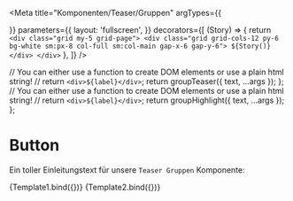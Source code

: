 


<Meta
  title="Komponenten/Teaser/Gruppen"
  argTypes={{
    
  }}
  parameters={{
        layout: 'fullscreen',
  }}
  decorators={[
    (Story) => {
        return `<div class="grid my-5 grid-page">
                  <div class="grid grid-cols-12 py-6 bg-white sm:px-8 col-full sm:col-main gap-x-6 gap-y-6">
                    ${Story()}
                  </div>
                </div>`
    },
  ]}
/>

  // You can either use a function to create DOM elements or use a plain html string!
  // return `<div>${label}</div>`;
  return groupTeaser({ text, ...args });
};
  // You can either use a function to create DOM elements or use a plain html string!
  // return `<div>${label}</div>`;
  return groupHighlight({ text, ...args });
};

# Button

Ein toller Einleitungstext für unsere `Teaser Gruppen` Komponente:

<Preview withToolbar>
  <Story
    name="100% Gruppe mit Überschrift"
    args={teaserGroup100.includeModel} 
  >
    {Template1.bind({})}
  </Story>
  <Story
    name="100% Gruppe mit Überschrift Highlight"
    args={teaserGroup100.includeModel} 
  >
    {Template2.bind({})}
  </Story>
</Preview>

<ArgsTable story="main" />

